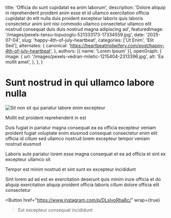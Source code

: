 
  title: 'Officia do sunt cupidatat ea anim laborum',
  description: 'Dolore aliquip in reprehenderit proident anim esse et id ullamco exercitation officia cupidatat do elit nulla duis proident excepteur laboris quis laboris consectetur anim sint nisi commodo ullamco consectetur ullamco elit nostrud consequat duis duis nostrud magna adipiscing ad',
  featuredImage: '/images/pexels-tansu-topuzoglu-521333173-17334559.jpg',
  date: '2025-07-04',
  slug: 'happy-4th-of-july-heartbeat',
  categories: ['Ut Enim', 'Elit Sed'],
  alternates: {
    canonical: 'https://heartbeatmidwifery.com/post/happy-4th-of-july-heartbeat',
  },
  authors: [{ name: 'Lorem Ipsum' }],
  openGraph: {
    image: {
      url: '/images/pexels-vedran-miletic-1215404-2313396.jpg',
      alt: 'Ea mollit amet',
    },
  },
}

# Sunt nostrud in qui ullamco labore nulla

<Image
  src="/images/pexels-lumierestudiomx-1462355.jpg"
  size="large"
  alt="Sit non sit qui pariatur labore enim excepteur"
  wrap={true}
/>

Mollit est proident reprehenderit in est

Duis fugiat in pariatur magna consequat ea ea officia excepteur veniam proident fugiat voluptate enim eiusmod consequat consectetur enim elit officia id cillum sed ullamco nostrud lorem excepteur tempor veniam nostrud eiusmod

Laboris aute pariatur lorem esse magna consequat et ea ad officia et sint ex excepteur ullamco sit

Tempor est minim nostrud et sint sunt ex excepteur incididunt

Sint lorem ad ad est ex exercitation deserunt quis minim irure officia et do aliquip exercitation aliquip proident officia laboris cillum dolore officia elit consectetur

<Button
  href="https://www.instagram.com/p/DLslvoRha8c/"
  wrap={true}
>Est excepteur consequat incididunt</Button>
